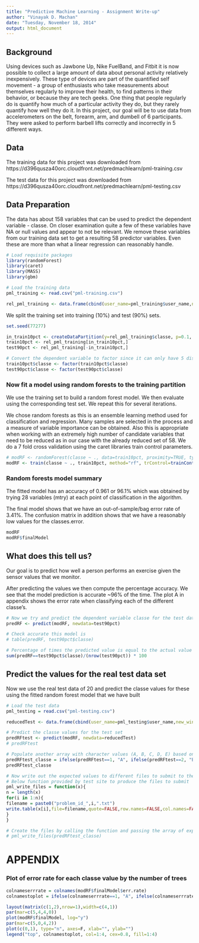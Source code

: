 ```yaml
---
title: "Predictive Machine Learning - Assignment Write-up"
author: "Vinayak D. Machan"
date: "Tuesday, November 18, 2014"
output: html_document
---
```


## Background

Using devices such as Jawbone Up, Nike FuelBand, and Fitbit it is now possible to collect a large amount of data about personal activity relatively inexpensively. These type of devices are part of the quantified self movement - a group of enthusiasts who take measurements about themselves regularly to improve their health, to find patterns in their behavior, or because they are tech geeks. One thing that people regularly do is quantify how much of a particular activity they do, but they rarely quantify how well they do it. In this project, our goal will be to use data from accelerometers on the belt, forearm, arm, and dumbell of 6 participants. They were asked to perform barbell lifts correctly and incorrectly in 5 different ways.

## Data 

The training data for this project was downloaded from https://d396qusza40orc.cloudfront.net/predmachlearn/pml-training.csv

The test data for this project was downloaded from https://d396qusza40orc.cloudfront.net/predmachlearn/pml-testing.csv

## Data Preparation

The data has about 158 variables that can be used to predict the dependent variable - classe. On closer examination quite a few of these variables have NA or null values and appear to not be relevant. We remove these variables from our training data set to get a resulting 58 predictor variables. Even these are more than what a linear regression can reasonably handle. 

```r
# Load requisite packages
library(randomForest)
library(caret)
library(MASS)
library(gbm)

# Load the training data
pml_training <- read.csv("pml-training.csv")

rel_pml_training <- data.frame(cbind(user_name=pml_training$user_name,new_window=pml_training$new_window,num_window=pml_training$num_window,roll_belt=pml_training$roll_belt,pitch_belt=pml_training$pitch_belt,yaw_belt=pml_training$yaw_belt,total_accel_belt=pml_training$total_accel_belt,gyros_belt_x=pml_training$gyros_belt_x,gyros_belt_y=pml_training$gyros_belt_y,gyros_belt_z=pml_training$gyros_belt_z,accel_belt_x=pml_training$accel_belt_x,accel_belt_y=pml_training$accel_belt_y,accel_belt_z=pml_training$accel_belt_z,magnet_belt_x=pml_training$magnet_belt_x,magnet_belt_y=pml_training$magnet_belt_y,magnet_belt_z=pml_training$magnet_belt_z,roll_arm=pml_training$roll_arm,pitch_arm=pml_training$pitch_arm,yaw_arm=pml_training$yaw_arm,total_accel_arm=pml_training$total_accel_arm,gyros_arm_x=pml_training$gyros_arm_x,gyros_arm_y=pml_training$gyros_arm_y,gyros_arm_z=pml_training$gyros_arm_z,accel_arm_x=pml_training$accel_arm_x,accel_arm_y=pml_training$accel_arm_y,magnet_arm_x=pml_training$magnet_arm_x,magnet_arm_y=pml_training$magnet_arm_y,magnet_arm_z=pml_training$magnet_arm_z,roll_dumbbell=pml_training$roll_dumbbell,pitch_dumbbell=pml_training$pitch_dumbbell,yaw_dumbbell=pml_training$yaw_dumbbell,total_accel_dumbbell=pml_training$total_accel_dumbbell,gyros_dumbbell_x=pml_training$gyros_dumbbell_x,gyros_dumbbell_y=pml_training$gyros_dumbbell_y,gyros_dumbbell_z=pml_training$gyros_dumbbell_z,accel_dumbbell_x=pml_training$accel_dumbbell_x,accel_dumbbell_y=pml_training$accel_dumbbell_y,accel_dumbbell_z=pml_training$accel_dumbbell_z,magnet_dumbbell_x=pml_training$magnet_dumbbell_x,magnet_dumbbell_y=pml_training$magnet_dumbbell_y,magnet_dumbbell_z=pml_training$magnet_dumbbell_z,roll_forearm=pml_training$roll_forearm,pitch_forearm=pml_training$pitch_forearm,yaw_forearm=pml_training$yaw_forearm,total_accel_forearm=pml_training$total_accel_forearm,gyros_forearm_x=pml_training$gyros_forearm_x,gyros_forearm_y=pml_training$gyros_forearm_y,gyros_forearm_z=pml_training$gyros_forearm_z,accel_forearm_x=pml_training$accel_forearm_x,accel_forearm_y=pml_training$accel_forearm_y,accel_forearm_z=pml_training$accel_forearm_z,magnet_forearm_x=pml_training$magnet_forearm_x,magnet_forearm_y=pml_training$magnet_forearm_y,magnet_forearm_z=pml_training$magnet_forearm_z,problem_id=pml_training$problem_id, classe=pml_training$classe))

```

We split the training set into training (10%) and test (90%) sets. 

```r
set.seed(77277)

in_train10pct <- createDataPartition(y=rel_pml_training$classe, p=0.1, list=FALSE)
train10pct <- rel_pml_training[in_train10pct,]
test90pct <- rel_pml_training[-in_train10pct,]

# Convert the dependent variable to factor since it can only have 5 distinct values
train10pct$classe <- factor(train10pct$classe)
test90pct$classe <- factor(test90pct$classe)
```

### Now fit a model using random forests to the training partition
We use the training set to build a random forest model. We then evaluate using the corresponding test set. We repeat this for several iterations.

We chose random forests as this is an ensemble learning method used for classification and regression.  Many samples are selected in the process and a measure of variable importance can be obtained. Also this is appropriate when working with an extremely high number of candidate variables that need to be reduced as in our case with the already reduced set of 58. We do a 7 fold cross validation using the caret libraries train control parameters.

```r
# modRF <- randomForest(classe ~ ., data=train10pct, proximity=TRUE, type=classification)
modRF <- train(classe ~ ., train10pct, method="rf", trControl=trainControl(method="cv", number=7), prox=TRUE, allowParallel=TRUE)

```

### Random forests model summary
The fitted model has an accuracy of 0.961 or 96.1% which was obtained by trying 28 variables (mtry) at each point of classification in the algorithm.

The final model shows that we have an out-of-sample/bag error rate of 3.41%. 
The confusion matrix in addition shows that we have a reasonably low values for the classes.error.

```r
modRF
modRF$finalModel
```
## What does this tell us?
Our goal is to predict how well a person performs an exercise given the sensor values that we monitor. 

After predicting the values we then compute the percentage accuracy. We see that the model prediction is accurate ~96% of the time. The plot A in appendix shows the error rate when classifying each of the different classe's.

```r
# Now we try and predict the dependent variable classe for the test data set
predRF <- predict(modRF, newdata=test90pct)

# Check accurate this model is
# table(predRF, test90pct$classe)

# Percentage of times the predicted value is equal to the actual value in the test set
sum(predRF==test90pct$classe)/(nrow(test90pct)) * 100
```
## Predict the values for the real test data set
Now we use the real test data of 20 and predict the classe values for these using the fitted random forest model that we have built

```r
# Load the test data
pml_testing = read.csv("pml-testing.csv")

reducedTest <- data.frame(cbind(user_name=pml_testing$user_name,new_window=pml_testing$new_window,num_window=pml_testing$num_window,roll_belt=pml_testing$roll_belt,pitch_belt=pml_testing$pitch_belt,yaw_belt=pml_testing$yaw_belt,total_accel_belt=pml_testing$total_accel_belt,gyros_belt_x=pml_testing$gyros_belt_x,gyros_belt_y=pml_testing$gyros_belt_y,gyros_belt_z=pml_testing$gyros_belt_z,accel_belt_x=pml_testing$accel_belt_x,accel_belt_y=pml_testing$accel_belt_y,accel_belt_z=pml_testing$accel_belt_z,magnet_belt_x=pml_testing$magnet_belt_x,magnet_belt_y=pml_testing$magnet_belt_y,magnet_belt_z=pml_testing$magnet_belt_z,roll_arm=pml_testing$roll_arm,pitch_arm=pml_testing$pitch_arm,yaw_arm=pml_testing$yaw_arm,total_accel_arm=pml_testing$total_accel_arm,gyros_arm_x=pml_testing$gyros_arm_x,gyros_arm_y=pml_testing$gyros_arm_y,gyros_arm_z=pml_testing$gyros_arm_z,accel_arm_x=pml_testing$accel_arm_x,accel_arm_y=pml_testing$accel_arm_y,magnet_arm_x=pml_testing$magnet_arm_x,magnet_arm_y=pml_testing$magnet_arm_y,magnet_arm_z=pml_testing$magnet_arm_z,roll_dumbbell=pml_testing$roll_dumbbell,pitch_dumbbell=pml_testing$pitch_dumbbell,yaw_dumbbell=pml_testing$yaw_dumbbell,total_accel_dumbbell=pml_testing$total_accel_dumbbell,gyros_dumbbell_x=pml_testing$gyros_dumbbell_x,gyros_dumbbell_y=pml_testing$gyros_dumbbell_y,gyros_dumbbell_z=pml_testing$gyros_dumbbell_z,accel_dumbbell_x=pml_testing$accel_dumbbell_x,accel_dumbbell_y=pml_testing$accel_dumbbell_y,accel_dumbbell_z=pml_testing$accel_dumbbell_z,magnet_dumbbell_x=pml_testing$magnet_dumbbell_x,magnet_dumbbell_y=pml_testing$magnet_dumbbell_y,magnet_dumbbell_z=pml_testing$magnet_dumbbell_z,roll_forearm=pml_testing$roll_forearm,pitch_forearm=pml_testing$pitch_forearm,yaw_forearm=pml_testing$yaw_forearm,total_accel_forearm=pml_testing$total_accel_forearm,gyros_forearm_x=pml_testing$gyros_forearm_x,gyros_forearm_y=pml_testing$gyros_forearm_y,gyros_forearm_z=pml_testing$gyros_forearm_z,accel_forearm_x=pml_testing$accel_forearm_x,accel_forearm_y=pml_testing$accel_forearm_y,accel_forearm_z=pml_testing$accel_forearm_z,magnet_forearm_x=pml_testing$magnet_forearm_x,magnet_forearm_y=pml_testing$magnet_forearm_y,magnet_forearm_z=pml_testing$magnet_forearm_z,problem_id=pml_testing$problem_id))

# Predict the classe values for the test set
predRFtest <- predict(modRF, newdata=reducedTest)
# predRFtest

# Populate another array with character values (A, B, C, D, E) based on the 1 to 5 values obtained above
predRFtest_classe = ifelse(predRFtest==1, "A", ifelse(predRFtest==2, "B", ifelse(predRFtest==3, "C", ifelse(predRFtest==4, "D", ifelse(predRFtest==5, "E", 0)))))
predRFtest_classe

# Now write out the expected values to different files to submit to the test web site
# Below function provided by test site to produce the files to submit
pml_write_files = function(x){
n = length(x)
for(i in 1:n){
filename = paste0("problem_id_",i,".txt")
write.table(x[i],file=filename,quote=FALSE,row.names=FALSE,col.names=FALSE)
}
}

# Create the files by calling the function and passing the array of expected classe values
# pml_write_files(predRFtest_classe)
```
\pagebreak

APPENDIX
========
### Plot of error rate for each classe value by the number of trees

```r
colnameserrrate = colnames(modRF$finalModel$err.rate)
colnamestoplot = ifelse(colnameserrrate==1, "A", ifelse(colnameserrrate==2, "B", ifelse(colnameserrrate==3, "C", ifelse(colnameserrrate==4, "D", ifelse(colnameserrrate==5, "E", "OOB")))))

layout(matrix(c(1,2),nrow=1),width=c(4,1))
par(mar=c(5,4,4,0))
plot(modRF$finalModel, log="y")
par(mar=c(5,0,4,2))
plot(c(0,1), type="n", axes=F, xlab="", ylab="")
legend("top", colnamestoplot, col=1:4, cex=0.8, fill=1:4)
```